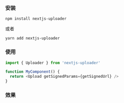 
### 安装

```
npm install nextjs-uploader
```

或者

```
yarn add nextjs-uploader
```

### 使用

```javascript
import { Uploader } from 'nextjs-uploader'

function MyComponent() {
  return <Upload getSignedParams={getSignedUrl} />
}
```

### 效果

<Upload getSignedParams={getSignedUrl} />
